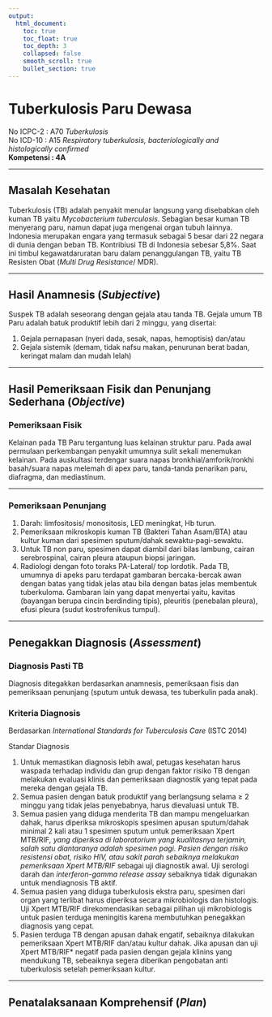 ```yaml
---
output:
  html_document:
    toc: true
    toc_float: true
    toc_depth: 3
    collapsed: false
    smooth_scroll: true
    bullet_section: true
---
```


# Tuberkulosis Paru Dewasa

No ICPC-2	: A70 *Tuberkulosis*  
No ICD-10	: A15 *Respiratory tuberkulosis, bacteriologically and
histologically confirmed*  
**Kompetensi	: 4A**

***

## Masalah Kesehatan

Tuberkulosis (TB) adalah penyakit menular langsung yang disebabkan oleh kuman
TB yaitu *Mycobacterium tuberculosis*. Sebagian besar kuman TB menyerang paru,
namun dapat juga mengenai organ tubuh lainnya. Indonesia merupakan engara yang
termasuk sebagai 5 besar dari 22 negara di dunia dengan beban TB. Kontribiusi
TB di Indonesia sebesar 5,8%. Saat ini timbul kegawatdaruratan baru dalam
penanggulangan TB, yaitu TB Resisten Obat (*Multi Drug Resistance*/ MDR).

***

## Hasil Anamnesis (*Subjective*)

Suspek TB adalah seseorang dengan gejala atau tanda TB. Gejala umum TB Paru adalah batuk produktif lebih dari 2 minggu, yang disertai:

1. Gejala pernapasan (nyeri dada, sesak, napas, hemoptisis) dan/atau
2. Gejala sistemik (demam, tidak nafsu makan, penurunan berat badan, keringat
   malam dan mudah lelah) 

***

## Hasil Pemeriksaan Fisik dan Penunjang Sederhana (*Objective*) {.tabset .tabset-fade}

### Pemeriksaan Fisik

Kelainan pada TB Paru tergantung luas kelainan struktur paru. Pada awal
permulaan perkembangan penyakit umumnya sulit sekali menemukan kelainan. Pada
auskultasi terdengar suara napas bronkhial/amforik/ronkhi basah/suara napas
melemah di apex paru, tanda-tanda penarikan paru, diafragma, dan mediastinum.

***

### Pemeriksaan Penunjang

1. Darah: limfositosis/ monositosis, LED meningkat, Hb turun.
2. Pemeriksaan mikroskopis kuman TB (Bakteri Tahan Asam/BTA) atau kultur kuman
   dari spesimen sputum/dahak sewaktu-pagi-sewaktu.
3. Untuk TB non paru, spesimen dapat diambil dari bilas lambung, cairan
   serebrospinal, cairan pleura ataupun biopsi jaringan.
4. Radiologi dengan foto toraks PA-Lateral/ top lordotik. Pada TB, umumnya di
   apeks paru terdapat gambaran bercaka-bercak awan dengan batas yang tidak
   jelas atau bila dengan batas jelas membentuk tuberkuloma. Gambaran lain yang
   dapat menyertai yaitu, kavitas (bayangan berupa cincin berdinding tipis),
   pleuritis (penebalan pleura), efusi pleura (sudut kostrofenikus tumpul).

***

## Penegakkan Diagnosis (*Assessment*)

### Diagnosis Pasti TB

Diagnosis ditegakkan berdasarkan anamnesis, pemeriksaan fisis dan pemeriksaan
penunjang (sputum untuk dewasa, tes tuberkulin pada anak).

### Kriteria Diagnosis

Berdasarkan *International Standards for Tuberculosis Care* (ISTC 2014)

Standar Diagnosis

1. Untuk memastikan diagnosis lebih awal, petugas kesehatan harus waspada
   terhadap individu dan grup dengan faktor risiko TB dengan melakukan evaluasi
   klinis dan pemeriksaan diagnostik yang tepat pada mereka dengan gejala TB.
2. Semua pasien dengan batuk produktif yang berlangsung selama $\geq$ 2 minggu
   yang tidak jelas penyebabnya, harus dievaluasi untuk TB.
3. Semua pasien yang diduga menderita TB dan mampu mengeluarkan dahak, harus
   diperiksa mikroskopis spesimen apusan sputum/dahak minimal 2 kali atau
   1 spesimen sputum untuk pemeriksaan Xpert MTB/RIF*, yang diperiksa di
   laboratorium yang kualitasnya terjamin, salah satu diantaranya adalah
   spesimen pagi. Pasien dengan risiko resistensi obat, risiko HIV, atau sakit
   parah sebaiknya melakukan pemeriksaan Xpert MTB/RIF* sebagai uji diagnostik
   awal. Uji serologi darah dan *interferon-gamma release assay* sebaiknya
   tidak digunakan untuk mendiagnosis TB aktif.
4. Semua pasien yang diduga tuberkulosis ekstra paru, spesimen dari organ yang
   terlibat harus diperiksa secara mikrobiologis dan histologis. Uji Xpert
   MTB/RIF direkomendasikan sebagai pilihan uji mikrobiologis untuk pasien
   terduga meningitis karena membutuhkan penegakkan diagnosis yang cepat.
5. Pasien terduga TB dengan apusan dahak engatif, sebaiknya dilakukan
   pemeriksaan Xpert MTB/RIF dan/atau kultur dahak. Jika apusan dan uji Xpert
   MTB/RIF* negatif pada pasien dengan gejala klinins yang mendukung TB,
   sebeaiknya segera diberikan pengobatan anti tuberkulosis setelah pemeriksaan
   kultur.

***

## Penatalaksanaan Komprehensif (*Plan*)


